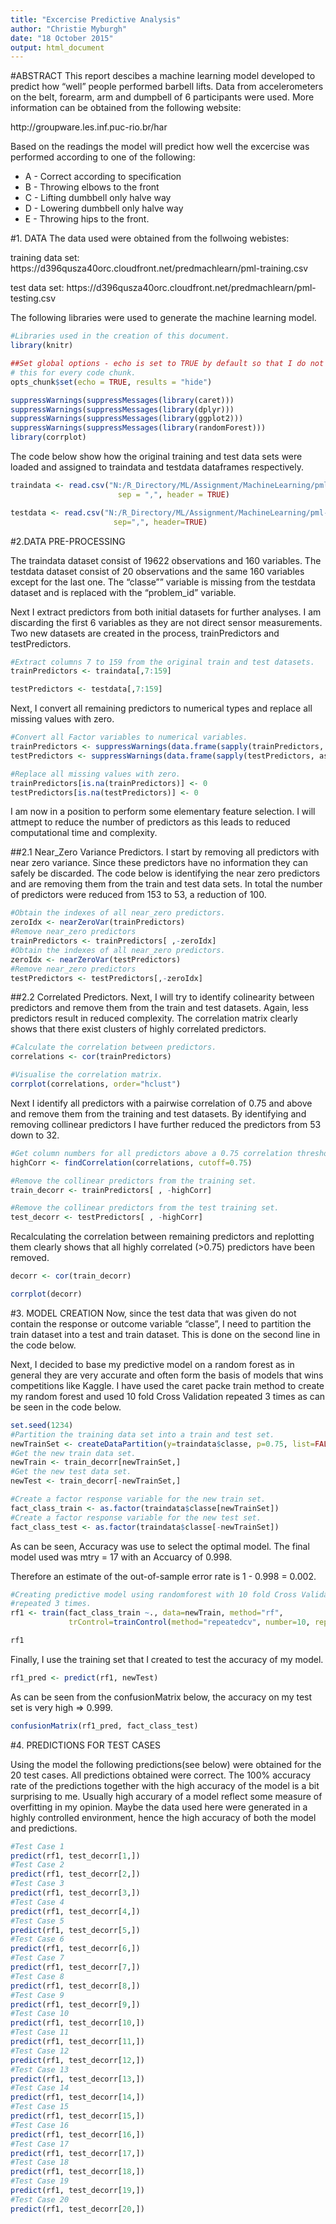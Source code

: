 ```yaml
---
title: "Excercise Predictive Analysis"
author: "Christie Myburgh"
date: "18 October 2015"
output: html_document
---
```


#ABSTRACT
This report descibes a machine learning model developed to predict how "well"
people performed barbell lifts.  Data from accelerometers on the belt, forearm,
arm and dumpbell of 6 participants were used. More information can be obtained from the following website:

http://groupware.les.inf.puc-rio.br/har

Based on the readings the model 
will predict how well the excercise was performed according to one of the following:

* A - Correct according to specification 
* B - Throwing elbows to the front
* C - Lifting dumbbell only halve way
* D - Lowering dumbbell only halve way
* E - Throwing hips to the front.


#1. DATA
The data used were obtained from the follwoing webistes:

training data set:
https://d396qusza40orc.cloudfront.net/predmachlearn/pml-training.csv

test data set:
https://d396qusza40orc.cloudfront.net/predmachlearn/pml-testing.csv

The following libraries were used to generate the machine learning model.

```r
#Libraries used in the creation of this document.
library(knitr)

##Set global options - echo is set to TRUE by default so that I do not need to set
# this for every code chunk.
opts_chunk$set(echo = TRUE, results = "hide")

suppressWarnings(suppressMessages(library(caret)))
suppressWarnings(suppressMessages(library(dplyr)))
suppressWarnings(suppressMessages(library(ggplot2)))
suppressWarnings(suppressMessages(library(randomForest)))
library(corrplot)
```

The code below show how the original training and test data sets were loaded and
assigned to traindata and testdata dataframes respectively.

```r
traindata <- read.csv("N:/R_Directory/ML/Assignment/MachineLearning/pml-training.csv",
                        sep = ",", header = TRUE)

testdata <- read.csv("N:/R_Directory/ML/Assignment/MachineLearning/pml-testing.csv",
                       sep=",", header=TRUE)

```

#2.DATA PRE-PROCESSING

The traindata dataset consist of 19622 observations and 160 variables.  The testdata dataset consist of 20 observations and the same 160 variables except for the last one.  The "classe"" variable is missing from the testdata dataset and is replaced with the "problem_id" variable.

Next I extract predictors from both initial datasets for further analyses.  I am discarding the first 6 variables as they are not direct sensor measurements.  Two new datasets are created in the process, trainPredictors and testPredictors.

```r
#Extract columns 7 to 159 from the original train and test datasets.
trainPredictors <- traindata[,7:159]

testPredictors <- testdata[,7:159]
```
Next, I convert all remaining predictors to numerical types and replace all missing values with zero.

```r
#Convert all Factor variables to numerical variables.
trainPredictors <- suppressWarnings(data.frame(sapply(trainPredictors, as.numeric)))
testPredictors <- suppressWarnings(data.frame(sapply(testPredictors, as.numeric)))

#Replace all missing values with zero.
trainPredictors[is.na(trainPredictors)] <- 0
testPredictors[is.na(testPredictors)] <- 0
```

I am now in a position to perform some elementary feature selection.  I will attmept to reduce the number of predictors as this leads to reduced computational time and complexity.

##2.1 Near_Zero Variance Predictors.
I start by removing all predictors with near zero variance.  Since these predictors have no information they can safely be discarded.  The code below is identifying the near zero predictors and are removing them from the train and test data sets.  In total the number of predictors were reduced from 153 to 53, a reduction of 100.

```r
#Obtain the indexes of all near_zero predictors.
zeroIdx <- nearZeroVar(trainPredictors)
#Remove near_zero predictors
trainPredictors <- trainPredictors[ ,-zeroIdx]
#Obtain the indexes of all near_zero predictors.
zeroIdx <- nearZeroVar(testPredictors)
#Remove near_zero predictors
testPredictors <- testPredictors[,-zeroIdx]
```

##2.2 Correlated Predictors.
Next, I will try to identify colinearity between predictors and remove them from the train and test datasets.  Again, less predictors result in reduced complexity.  The correlation matrix clearly shows that there exist clusters of highly correlated predictors.
```r
#Calculate the correlation between predictors.
correlations <- cor(trainPredictors)
```
```r
#Visualise the correlation matrix.
corrplot(correlations, order="hclust")
```

Next I identify all predictors with a pairwise correlation of 0.75 and above and remove them from the training and test datasets.  By identifying and removing collinear predictors I have further reduced the predictors from 53 down to 32. 

```r
#Get column numbers for all predictors above a 0.75 correlation threshold.
highCorr <- findCorrelation(correlations, cutoff=0.75)

#Remove the collinear predictors from the training set.
train_decorr <- trainPredictors[ , -highCorr]

#Remove the collinear predictors from the test training set.
test_decorr <- testPredictors[ , -highCorr]
```
Recalculating the correlation between remaining predictors and replotting them clearly shows that all highly correlated (>0.75) predictors have been removed.

```r
decorr <- cor(train_decorr)
```
```r
corrplot(decorr)
```

#3. MODEL CREATION
Now, since the test data that was given do not contain the response or outcome variable "classe", I need to partition the train dataset into a test and train dataset.  This is done on the second line in the code below.

Next, I decided to base my predictive model on a random forest as in general they are very accurate and often form the basis of models that wins competitions like Kaggle.  I have used the caret packe train method to create my random forest and used 10 fold Cross Validation repeated 3 times as can be seen in the code below.  

```r
set.seed(1234)
#Partition the training data set into a train and test set.
newTrainSet <- createDataPartition(y=traindata$classe, p=0.75, list=FALSE)
#Get the new train data set.
newTrain <- train_decorr[newTrainSet,]
#Get the new test data set.
newTest <- train_decorr[-newTrainSet,]

#Create a factor response variable for the new train set.
fact_class_train <- as.factor(traindata$classe[newTrainSet])
#Create a factor response variable for the new test set.
fact_class_test <- as.factor(traindata$classe[-newTrainSet])
```
As can be seen, Accuracy was use to select the optimal model.  The final model used was mtry = 17 with an Accuarcy of 0.998.  

Therefore an estimate of the out-of-sample error rate is 1 - 0.998 = 0.002.

```r
#Creating predictive model using randomforest with 10 fold Cross Validation, 
#repeated 3 times.
rf1 <- train(fact_class_train ~., data=newTrain, method="rf",
             trControl=trainControl(method="repeatedcv", number=10, repeats=3))
```

```r
rf1
```

Finally, I use the training set that I created to test the accuracy of my model.

```r
rf1_pred <- predict(rf1, newTest)
```

As can be seen from the confusionMatrix below, the accuracy on my test set is very high => 0.999.

```r
confusionMatrix(rf1_pred, fact_class_test)
```

#4. PREDICTIONS FOR TEST CASES

Using the model the following predictions(see below) were obtained for the 20 test cases.  All predictions obtained were correct.  The 100% accuracy rate of the predictions together with the high accuracy of the model is a bit surprising to me.  Usually high accurary of a model reflect some measure of overfitting in my opinion.  Maybe the data used here were generated in a highly controlled environment, hence the high accuracy of both the model and predictions.

```r
#Test Case 1
predict(rf1, test_decorr[1,])
#Test Case 2
predict(rf1, test_decorr[2,])
#Test Case 3
predict(rf1, test_decorr[3,])
#Test Case 4
predict(rf1, test_decorr[4,])
#Test Case 5
predict(rf1, test_decorr[5,])
#Test Case 6
predict(rf1, test_decorr[6,])
#Test Case 7
predict(rf1, test_decorr[7,])
#Test Case 8
predict(rf1, test_decorr[8,])
#Test Case 9
predict(rf1, test_decorr[9,])
#Test Case 10
predict(rf1, test_decorr[10,])
#Test Case 11
predict(rf1, test_decorr[11,])
#Test Case 12
predict(rf1, test_decorr[12,])
#Test Case 13
predict(rf1, test_decorr[13,])
#Test Case 14
predict(rf1, test_decorr[14,])
#Test Case 15
predict(rf1, test_decorr[15,])
#Test Case 16
predict(rf1, test_decorr[16,])
#Test Case 17
predict(rf1, test_decorr[17,])
#Test Case 18
predict(rf1, test_decorr[18,])
#Test Case 19
predict(rf1, test_decorr[19,])
#Test Case 20
predict(rf1, test_decorr[20,])
```
